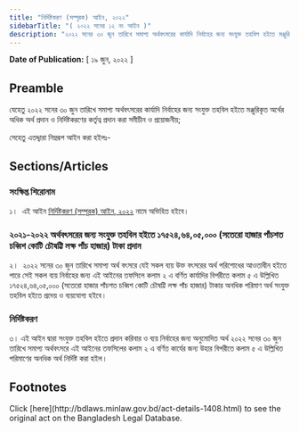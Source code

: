 ```yaml
---
title: "নির্দিষ্টকরণ (সম্পূরক) আইন, ২০২২"
sidebarTitle: "( ২০২২ সনের ১২ নং আইন )"
description: "২০২২ সনের ৩০ জুন তারিখে সমাপ্য অর্থবৎসরের কার্যাদি নির্বাহের জন্য সংযুক্ত তহবিল হইতে মঞ্জুরিকৃত অর্থের অধিক অর্থ প্রদান ও নির্দিষ্টকরণের কর্তৃত্ব প্রদানের উদ্দেশ্যে প্রণীত আইন"
---
```


**Date of Publication:** [ ১৯ জুন, ২০২২ ]

## Preamble

যেহেতু ২০২২ সনের ৩০ জুন তারিখে সমাপ্য অর্থবৎসরের কার্যাদি নির্বাহের জন্য সংযুক্ত তহবিল হইতে মঞ্জুরিকৃত অর্থের অধিক অর্থ প্রদান ও নির্দিষ্টকরণের কর্তৃত্ব প্রদান করা সমীচীন ও প্রয়োজনীয়;

সেহেতু এতদ্দ্বারা নিম্নরূপ আইন করা হইলঃ-

## Sections/Articles

### সংক্ষিপ্ত শিরোনাম

১।  এই আইন [নির্দিষ্টকরণ (সম্পূরক) আইন, ২০২২](/act-1408.html "নির্দিষ্টকরণ (সম্পূরক) আইন, ২০২২") নামে অভিহিত হইবে।

### ২০২১-২০২২ অর্থবৎসরের জন্য সংযু্ক্ত তহবিল হইতে ১৭৫২৪,৬৪,০৫,০০০ (সতেরো হাজার পাঁচশত চব্বিশ কোটি চৌষট্টি লক্ষ পাঁচ হাজার) টাকা প্রদান

২।  ২০২২ সনের ৩০ জুন তারিখে সমাপ্য অর্থ বৎসরে যেই সকল ব্যয় উক্ত বৎসরের অর্থ পরিশোধের আওতাধীন হইতে পারে সেই সকল ব্যয় নির্বাহের জন্য এই আইনের তফসিলে কলাম ২ এ বর্ণিত কার্যাদির বিপরীতে কলাম ৫ এ উল্লিখিত ১৭৫২৪,৬৪,০৫,০০০ (সতেরো হাজার পাঁচশত চব্বিশ কোটি চৌষট্টি লক্ষ পাঁচ হাজার) টাকার অনধিক পরিমাণ অর্থ সংযুক্ত তহবিল হইতে প্রদেয় ও ব্যয়যোগ্য হইবে।

### নির্দিষ্টকরণ

৩। এই আইন দ্বারা সংযুক্ত তহবিল হইতে প্রদান করিবার ও ব্যয় নির্বাহের জন্য অনুমোদিত অর্থ ২০২২ সনের ৩০ জুন তারিখে সমাপ্য অর্থবৎসরে এই আইনের তফসিলের কলাম ২ এ বর্ণিত কার্যের জন্য উহার বিপরীতে কলাম ৫ এ উল্লিখিত পরিমাণের অনধিক অর্থ নির্দিষ্ট করা হইল।

## Footnotes

<Note>
  Click [here](http://bdlaws.minlaw.gov.bd/act-details-1408.html) to see the original act on the Bangladesh Legal Database.
</Note>
